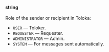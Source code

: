 **string**<br/><br/>Role of the sender or recipient in Toloka:

- `USER` — Toloker.
- `REQUESTER` — Requester.
- `ADMINISTRATOR` — Admin.
- `SYSTEM` — For messages sent automatically.